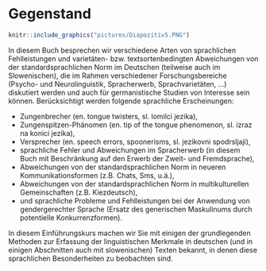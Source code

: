 # Gegenstand {#sec-gegenstand}

```r
knitr::include_graphics("pictures/Diapozitiv5.PNG")
```

In diesem Buch besprechen wir verschiedene Arten von sprachlichen Fehlleistungen und varietäten- bzw. textsortenbedingten Abweichungen von der standardsprachlichen Norm im Deutschen (teilweise auch im Slowenischen), die im Rahmen verschiedener Forschungsbereiche (Psycho- und Neurolinguistik, Spracherwerb, Sprachvarietäten, ...) diskutiert werden und auch für germanistische Studien von Interesse sein können. Berücksichtigt werden folgende sprachliche Erscheinungen: \

- Zungenbrecher (en. tongue twisters, sl. lomilci jezika), \
- Zungenspitzen-Phänomen (en. tip of the tongue phenomenon, sl. izraz na konici jezika), \
- Versprecher (en. speech errors, spoonerisms, sl. jezikovni spodrsljaji), \
- sprachliche Fehler und Abweichungen im Spracherwerb (in diesem Buch mit Beschränkung auf den Erwerb der Zweit- und Fremdsprache), \
- Abweichungen von der standardsprachlichen Norm in neueren Kommunikationsformen (z.B. Chats, Sms, u.ä.), \
- Abweichungen von der standardsprachlichen Norm in multikulturellen Gemeinschaften (z.B. Kiezdeutsch), \
- und sprachliche Probleme und Fehlleistungen bei der Anwendung von gendergerechter Sprache (Ersatz des generischen Maskulinums durch potentielle Konkurrenzformen). \

In diesem Einführungskurs machen wir Sie mit einigen der grundlegenden Methoden zur Erfassung der linguistischen Merkmale in deutschen (und in einigen Abschnitten auch mit slowenischen) Texten bekannt, in denen diese sprachlichen Besonderheiten zu beobachten sind.
